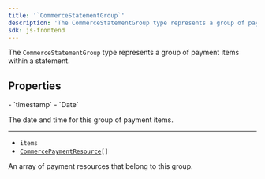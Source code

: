 ```yaml
---
title: '`CommerceStatementGroup`'
description: 'The CommerceStatementGroup type represents a group of payment items within a statement.'
sdk: js-frontend
---
```


The `CommerceStatementGroup` type represents a group of payment items within a statement.

## Properties

<Properties>
  - `timestamp`
  - `Date`

  The date and time for this group of payment items.

  ---

  - `items`
  - <code>[CommercePaymentResource](/docs/references/javascript/types/commerce-payment-resource)\[]</code>

  An array of payment resources that belong to this group.
</Properties>
